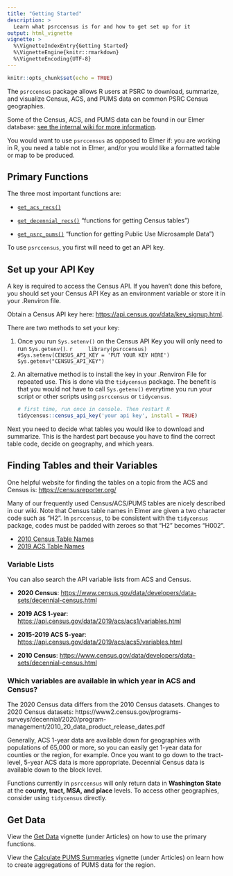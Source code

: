 ```yaml
---
title: "Getting Started"
description: >
  Learn what psrccensus is for and how to get set up for it
output: html_vignette
vignette: >
  %\VignetteIndexEntry{Getting Started}
  %\VignetteEngine{knitr::rmarkdown}
  %\VignetteEncoding{UTF-8}
---
```


```r
knitr::opts_chunk$set(echo = TRUE)
```

The `psrccensus` package allows R users at PSRC to download, summarize, and visualize Census, ACS, and PUMS data on common PSRC Census geographies.

Some of the Census, ACS, and PUMS data can be found in our Elmer database: [see the internal wiki for more information](http://aws-linux/mediawiki/index.php/Elmer).

You would want to use `psrccensus` as opposed to Elmer if: you are working in R, you need a table not in Elmer, and/or you would like a formatted table or map to be produced.

## Primary Functions

The three most important functions are:

-   [`get_acs_recs()`](https://psrc.github.io/psrccensus/reference/get_acs_recs.html "function for getting ACS tables")

-   [`get_decennial_recs()`](https://psrc.github.io/psrccensus/reference/get_decennial_recs.html) "functions for getting Census tables")

-  [`get_psrc_pums()`](https://psrc.github.io/psrccensus/reference/get_psrc_pums.html) "function for getting Public Use Microsample Data")


To use `psrccensus`, you first will need to get an API key.

## Set up your API Key

A key is required to access the Census API. If you haven't done this before, you should set your Census API Key as an environment variable or store it in your .Renviron file. 

Obtain a Census API key here: <https://api.census.gov/data/key_signup.html>.

There are two methods to set your key:

1.  Once you run `Sys.setenv()` on the Census API Key you will only need to run `Sys.getenv()`.
    ```r
    library(psrccensus)
    #Sys.setenv(CENSUS_API_KEY = 'PUT YOUR KEY HERE')
    Sys.getenv("CENSUS_API_KEY")
    ```

2.  An alternative method is to install the key in your .Renviron File for repeated use. This is done via the `tidycensus` package. The benefit is that you would not have to call `Sys.getenv()` everytime you run your script or other scripts using `psrccensus` or `tidycensus`.

    ```r
    # first time, run once in console. Then restart R
    tidycensus::census_api_key('your api key', install = TRUE)
    ```

Next you need to decide what tables you would like to download and summarize. This is the hardest part because you have to find the correct table code, decide on geography, and which years.

## Finding Tables and their Variables

One helpful website for finding the tables on a topic from the ACS and Census is: <https://censusreporter.org/>

Many of our frequently used Census/ACS/PUMS tables are nicely described in our wiki. Note that Census table names in Elmer are given a two character code such as "H2". In `psrccensus`, to be consistent with the `tidycensus` package, codes must be padded with zeroes so that "H2" becomes "H002".

-   [2010 Census Table Names](http://aws-linux/mediawiki/index.php/2010_Decennial_Summary_Census_Datasets_in_Elmer)
-   [2019 ACS Table Names](http://aws-linux/mediawiki/index.php/Census-Year_2019_Summary_Datasets_in_Elmer)

### Variable Lists

You can also search the API variable lists from ACS and Census.

-  **2020 Census**: <https://www.census.gov/data/developers/data-sets/decennial-census.html>

-   **2019 ACS 1-year**: <https://api.census.gov/data/2019/acs/acs1/variables.html>

-   **2015-2019 ACS 5-year**: <https://api.census.gov/data/2019/acs/acs5/variables.html>

-   **2010 Census**: <https://www.census.gov/data/developers/data-sets/decennial-census.html>

### Which variables are available in which year in ACS and Census?

The 2020 Census data differs from the 2010 Census datasets. Changes to 2020 Census datasets: https://www2.census.gov/programs-surveys/decennial/2020/program-management/2010_20_data_product_release_dates.pdf

Generally, ACS 1-year data are available down for geographies with populations of 65,000 or more, so you can easily get 1-year data for counties or the region, for example. Once you want to go down to the tract-level, 5-year ACS data is more appropriate. Decennial Census data is available down to the block level.

Functions currently in `psrccensus` will only return data in **Washington State** at the **county, tract, MSA, and place** levels. To access other geographies, consider using `tidycensus` directly.

## Get Data

View the [Get Data](get-data.html) vignette (under Articles) on how to use the primary functions.

View the [Calculate PUMS Summaries](pums-1-basics.html) vignette (under Articles) on learn how to create aggregations of PUMS data for the region.
